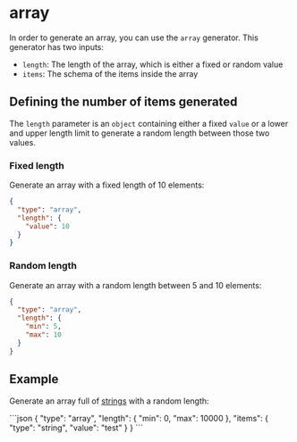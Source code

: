 
# array

In order to generate an array, you can use the `array` generator.
This generator has two inputs:

- `length`: The length of the array, which is either a fixed or random value
- `items`: The schema of the items inside the array

## Defining the number of items generated

The `length` parameter is an `object` containing either a fixed `value`
or a lower and upper length limit to generate a random length between those two values.

### Fixed length

Generate an array with a fixed length of 10 elements:

```json
{
  "type": "array",
  "length": {
    "value": 10
  }
}
```

### Random length

Generate an array with a random length between 5 and 10 elements:

```json
{
  "type": "array",
  "length": {
    "min": 5,
    "max": 10
  }
}
```

## Example

Generate an array full of [strings](string.mdx) with a random length:

<RunCode>
```json
{
  "type": "array",
  "length": {
    "min": 0,
    "max": 10000
  },
  "items": {
    "type": "string",
    "value": "test"
  }
}
```
</RunCode>
